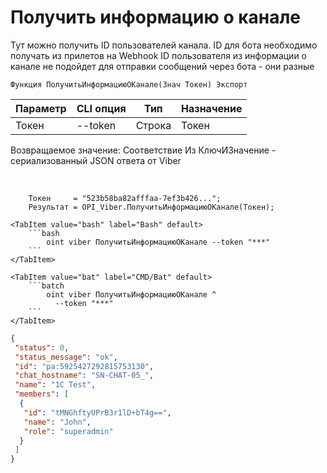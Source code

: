 ﻿---
sidebar_position: 2
---


# Получить информацию о канале
Тут можно получить ID пользователей канала. ID для бота необходимо получать из прилетов на Webhook ID пользователя из информации о канале не подойдет для отправки сообщений через бота - они разные



`Функция ПолучитьИнформациюОКанале(Знач Токен) Экспорт`

  | Параметр | CLI опция | Тип | Назначение |
  |-|-|-|-|
  | Токен | --token | Строка | Токен |

  
  Возвращаемое значение:   Соответствие Из КлючИЗначение - сериализованный JSON ответа от Viber

<br/>




```bsl title="Пример кода"
    Токен     = "523b58ba82afffaa-7ef3b426...";
    Результат = OPI_Viber.ПолучитьИнформациюОКанале(Токен);
```
    

 <Tabs>
  
    <TabItem value="bash" label="Bash" default>
        ```bash
            oint viber ПолучитьИнформациюОКанале --token "***"
        ```
    </TabItem>
  
    <TabItem value="bat" label="CMD/Bat" default>
        ```batch
            oint viber ПолучитьИнформациюОКанале ^
              --token "***"
        ```
    </TabItem>
</Tabs>


```json title="Результат"
{
 "status": 0,
 "status_message": "ok",
 "id": "pa:5925427292815753130",
 "chat_hostname": "SN-CHAT-05_",
 "name": "1C Test",
 "members": [
  {
   "id": "tMNGhftyUPrB3r1lD+bT4g==",
   "name": "John",
   "role": "superadmin"
  }
 ]
}
```
